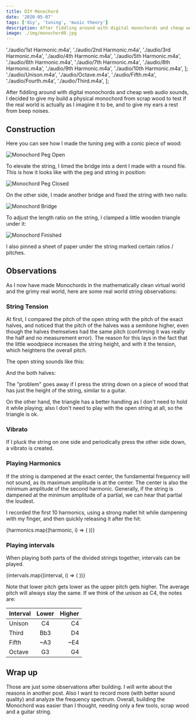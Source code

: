 ```yaml
---
title: DIY Monochord
date: '2020-05-07'
tags: ['diy', 'tuning', 'music theory']
description: After fiddling around with digital monochords and cheap web audio sounds, I decided to give my build a physical monochord from scrap wood.
image: ./img/monochord0.jpg
---
```



  './audio/1st Harmonic.m4a',
  './audio/2nd Harmonic.m4a',
  './audio/3rd Harmonic.m4a',
  './audio/4th Harmonic.m4a',
  './audio/5th Harmonic.m4a',
  './audio/6th Harmonic.m4a',
  './audio/7th Harmonic.m4a',
  './audio/8th Harmonic.m4a',
  './audio/9th Harmonic.m4a',
  './audio/10th Harmonic.m4a',
];
  './audio/Unison.m4a',
  './audio/Octave.m4a',
  './audio/Fifth.m4a',
  './audio/Fourth.m4a',
  './audio/Third.m4a',
];

After fiddling around with digital monochords and cheap web audio sounds,
I decided to give my build a physical monochord from scrap wood to test if the real world is actually as I imagine it to be, and to give my ears a rest from beep noises.

## Construction

Here you can see how I made the tuning peg with a conic piece of wood:

![Monochord Peg Open](./img/monochord0.jpg)

To elevate the string, I limed the bridge into a dent I made with a round file.
This is how it looks like with the peg and string in position:

![Monochord Peg Closed](./img/monochord1.jpg)

On the other side, I made another bridge and fixed the string with two nails:

![Monochord Bridge](./img/monochord3.jpg)

To adjust the length ratio on the string, I clamped a little wooden triangle under it:

![Monochord Finished](./img/monochord2.jpg)

I also pinned a sheet of paper under the string marked certain ratios / pitches.

## Observations

As I now have made Monochords in the mathematically clean virtual world and the grimy real world, here are some real world string observations:

### String Tension

At first, I compared the pitch of the open string with the pitch of the exact halves, and noticed that the pitch of the halves was a semitone higher, even though the halves themselves had the same pitch (confirming it was really the half and no measurement error).
The reason for this lays in the fact that the little woodpiece increases the string height, and with it the tension, which heightens the overall pitch.

The open string sounds like this:

<ReactAudioPlayer type="audio/x-m4a" src="./audio/Open.m4a" controls />

And the both halves:

<ReactAudioPlayer type="audio/x-m4a" src="./audio/Unison.m4a" controls />

The "problem" goes away if I press the string down on a piece of wood that has just the height of the string, similar to a guitar.

On the other hand, the triangle has a better handling as I don't need to hold it while playing; also I don't need to play with the open string at all, so the triangle is ok.

### Vibrato

If I pluck the string on one side and periodically press the other side down, a vibrato is created.

<ReactAudioPlayer type="audio/x-m4a" src="./audio/Vibrato.m4a" controls />

### Playing Harmonics

If the string is dampened at the exact center, the fundamental frequency will not sound, as its maximum amplitude is at the center.
The center is also the minimum amplitude of the second harmonic. Generally, if the string is dampened at the minimum amplitude of a partial, we can hear that partial the loudest.

I recorded the first 10 harmonics, using a strong mallet hit while dampening with my finger, and then quickly releasing it after the hit:

<div>
  {harmonics.map((harmonic, i) => (
    <ReactAudioPlayer key={i} type="audio/x-m4a" src={harmonic} controls loop={true} />
  ))}
</div>

### Playing intervals

When playing both parts of the divided strings together, intervals can be played.

<div>
  {intervals.map((interval, i) => (
    <ReactAudioPlayer key={i} type="audio/x-m4a" src={interval} controls loop={false} />
  ))}
</div>

Note that lower pitch gets lower as the upper pitch gets higher. The average pitch will always stay the same. If we think of the unison as C4, the notes are:

| Interval | Lower | Higher |
| -------- | :---: | -----: |
| Unison   |  C4   |     C4 |
| Third    |  Bb3  |     D4 |
| Fifth    |  ~A3  |    ~E4 |
| Octave   |  G3   |     G4 |

## Wrap up

Those are just some observations after building. I will write about the reasons in another post.
Also I want to record more (with better sound quality) and analyze the frequency spectrum.
Overall, building the Monochord was easier than I thought, needing only a few tools, scrap wood and a guitar string.
